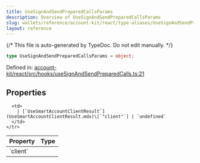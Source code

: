 ```yaml
---
title: UseSignAndSendPreparedCallsParams
description: Overview of UseSignAndSendPreparedCallsParams
slug: wallets/reference/account-kit/react/type-aliases/UseSignAndSendPreparedCallsParams
layout: reference
---
```


{/* This file is auto-generated by TypeDoc. Do not edit manually. */}

```ts
type UseSignAndSendPreparedCallsParams = object;
```

Defined in: [account-kit/react/src/hooks/useSignAndSendPreparedCalls.ts:21](https://github.com/alchemyplatform/aa-sdk/blob/17aad1f572375d42a06c7e3238078a88a435d459/account-kit/react/src/hooks/useSignAndSendPreparedCalls.ts#L21)

## Properties

<table>
  <thead>
    <tr>
      <th align="left">Property</th>
      <th align="left">Type</th>
    </tr>
  </thead>

  <tbody>
    <tr>
      <td>
        <a id="client" /> `client`
      </td>

      <td>
        | [`UseSmartAccountClientResult`](UseSmartAccountClientResult.mdx)\[`"client"`] | `undefined`
      </td>
    </tr>

  </tbody>
</table>
